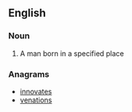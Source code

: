 ==English==

===Noun===
{{en-noun|sg=[[native]] [[son]]}}

# A man born in a specified place

===Anagrams===
* [[innovates#English|innovates]]
* [[venations#English|venations]]